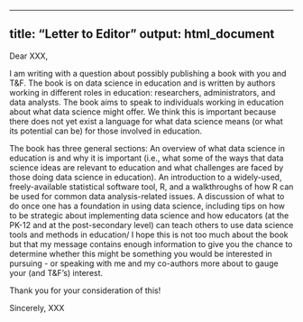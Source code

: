 -----

## title: "Letter to Editor" output: html\_document

Dear XXX,

I am writing with a question about possibly publishing a book with you and T&F. The book is on data science in education and is written by authors working in different roles in education: researchers, administrators, and data analysts. The book aims to speak to individuals working in education about what data science might offer. We think this is important because there does not yet exist a language for what data science means (or what its potential can be) for those involved in education. 

The book has three general sections: 
An overview of what data science in education is and why it is important (i.e., what some of the ways that data science ideas are relevant to education and what challenges are faced by those doing data science in education).
An introduction to a widely-used, freely-available statistical software tool, R, and a walkthroughs of how R can be used for common data analysis-related issues.
A discussion of what to do once one has a foundation in using data science, including tips on how to be strategic about implementing data science and how educators (at the PK-12 and at the post-secondary level) can teach others to use data science tools and methods in education/
I hope this is not too much about the book but that my message contains enough information to give you the chance to determine whether this might be something you would be interested in pursuing - or speaking with me and my co-authors more about to gauge your (and T&F's) interest.

Thank you for your consideration of this!

Sincerely,
XXX

